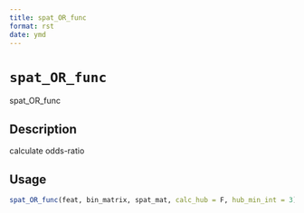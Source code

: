 ```yaml
--- 
title: spat_OR_func 
format: rst 
date: ymd 
--- 
```

# `spat_OR_func`

spat_OR_func


## Description

calculate odds-ratio


## Usage

```r
spat_OR_func(feat, bin_matrix, spat_mat, calc_hub = F, hub_min_int = 3)
```


